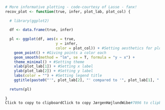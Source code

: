 ```r
# More informative plotting - code-courtesy of Lasse - fanx!
recov_plot <- function(true, infer, plot_lab, plot_col) {
  
  # library(ggplot2)
  
  df <- data.frame(true, infer)
  
  pl <- ggplot(df, aes(x = true,
                       y = infer,
                       color = plot_col)) + #Setting aesthetics for plot
    geom_point() + #Giving points a color each
    geom_smooth(method = "lm", se = T, formula = "y ~ x") +
    theme_minimal() + #Setting theme
    xlab(plot_lab[1]) + #Setting x label
    ylab(plot_lab[2]) + #Setting y label
    labs(color = "") + #Setting legend title
    ggtitle(paste0("'", plot_lab[2], "' compared to '", plot_lab[1], "'"))
  
  return(pl)
  
}
Click to copy to clipboardClick to copy JørgenHøjlundWibe#7096 to clipboard
```